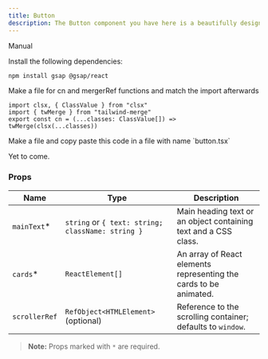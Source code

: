 ```yaml
---
title: Button
description: The Button component you have here is a beautifully designed button with animated effects. It utilizes GSAP for smooth animations and custom hover effects.
---
```


<ComponentPreview
  name="button-demo"
  className="[&_.preview>[data-orientation=vertical]]:sm:max-w-[70%]"
/>

<Tabs defaultValue="manual">

<TabsList>
  <TabsTrigger value="manual">Manual</TabsTrigger>
</TabsList>

<TabsContent value="manual">

<Steps>

<Step>Install the following dependencies:</Step>

```bash
npm install gsap @gsap/react
```

<Step>
  Make a file for cn and mergerRef functions and match the import
  afterwards
</Step>

```tsx
import clsx, { ClassValue } from "clsx"
import { twMerge } from "tailwind-merge"
export const cn = (...classes: ClassValue[]) => twMerge(clsx(...classes))
```

<Step>
  Make a file and copy paste this code in a file with name `button.tsx`
</Step>

<ComponentSource name="button" />

</Steps>

</TabsContent>

<TabsContent value="cli">

<Steps>

<Step>Yet to come.</Step>

</Steps>

</TabsContent>

</Tabs>

### Props

| Name          | Type                                              | Description                                                       |
| ------------- | ------------------------------------------------- | ----------------------------------------------------------------- |
| `mainText`\*  | `string` or `{ text: string; className: string }` | Main heading text or an object containing text and a CSS class.   |
| `cards`\*     | `ReactElement[]`                                  | An array of React elements representing the cards to be animated. |
| `scrollerRef` | `RefObject<HTMLElement>` (optional)               | Reference to the scrolling container; defaults to `window`.       |

> **Note:** Props marked with `*` are required.
